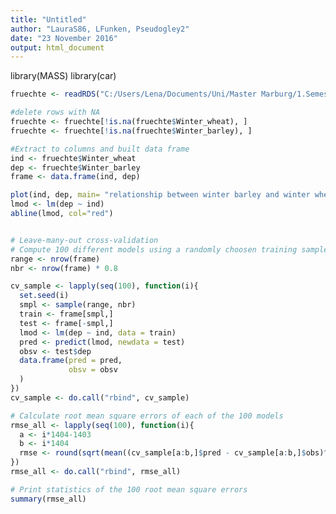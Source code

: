 ```yaml
---
title: "Untitled"
author: "LauraS86, LFunken, Pseudogley2"
date: "23 November 2016"
output: html_document
---
```

library(MASS)
library(car)
```r
fruechte <- readRDS("C:/Users/Lena/Documents/Uni/Master Marburg/1.Semester/data/data_analysis/rds/fruechte.rds")

#delete rows with NA
fruechte <- fruechte[!is.na(fruechte$Winter_wheat), ]
fruechte <- fruechte[!is.na(fruechte$Winter_barley), ]

#Extract to columns and built data frame
ind <- fruechte$Winter_wheat 
dep <- fruechte$Winter_barley
frame <- data.frame(ind, dep)

plot(ind, dep, main= "relationship between winter barley and winter wheat", xlab = "winter barley", ylab = "winter wheat")
lmod <- lm(dep ~ ind)
abline(lmod, col="red")


# Leave-many-out cross-validation
# Compute 100 different models using a randomly choosen training sample of 80% of the data
range <- nrow(frame)
nbr <- nrow(frame) * 0.8

cv_sample <- lapply(seq(100), function(i){
  set.seed(i)
  smpl <- sample(range, nbr)
  train <- frame[smpl,]
  test <- frame[-smpl,]
  lmod <- lm(dep ~ ind, data = train)
  pred <- predict(lmod, newdata = test)
  obsv <- test$dep
  data.frame(pred = pred,
             obsv = obsv
  )
})
cv_sample <- do.call("rbind", cv_sample)

# Calculate root mean square errors of each of the 100 models
rmse_all <- lapply(seq(100), function(i){
  a <- i*1404-1403
  b <- i*1404
  rmse <- round(sqrt(mean((cv_sample[a:b,]$pred - cv_sample[a:b,]$obs)^2, na.rm = TRUE)), 2)
})
rmse_all <- do.call("rbind", rmse_all)

# Print statistics of the 100 root mean square errors
summary(rmse_all)

```
